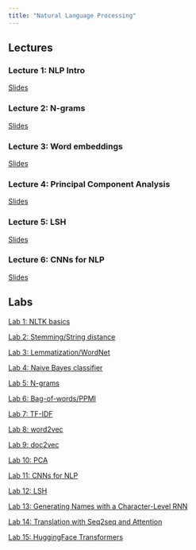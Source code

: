 ```yaml
---
title: "Natural Language Processing"
---
```



## Lectures

### Lecture 1: NLP Intro

[Slides](./nlp_lec1.qmd)

### Lecture 2: N-grams

[Slides](https://web.stanford.edu/~jurafsky/slp3/slides/lm24aug.pdf)

### Lecture 3: Word embeddings

[Slides](./nlp_lec3.qmd)

### Lecture 4: Principal Component Analysis

[Slides](./nlp_lec4.qmd)

### Lecture 5: LSH

[Slides](./nlp_lec5.qmd)

### Lecture 6: CNNs for NLP

[Slides](./nlp_lec6.qmd)


## Labs

[Lab 1: NLTK basics](./nlp_lab1.qmd)

[Lab 2: Stemming/String distance](./nlp_lab2.qmd)

[Lab 3: Lemmatization/WordNet](./nlp_lab3.qmd)

[Lab 4: Naive Bayes classifier](./nlp_lab4.qmd)

[Lab 5: N-grams](./nlp_lab5.qmd)

[Lab 6: Bag-of-words/PPMI](./nlp_lab6.qmd)

[Lab 7: TF-IDF](./nlp_lab7.qmd)

[Lab 8: word2vec](./nlp_lab8.qmd)

[Lab 9: doc2vec](./nlp_lab9.qmd)

[Lab 10: PCA](./nlp_lab10.qmd)

[Lab 11: CNNs for NLP](./nlp_lab11.qmd)

[Lab 12: LSH](./nlp_lab12.qmd)

[Lab 13: Generating Names with a Character-Level RNN](./nlp_lab13.qmd)

[Lab 14: Translation with Seq2seq and Attention](./nlp_lab14.qmd)

[Lab 15: HuggingFace Transformers](./nlp_lab15.qmd)
